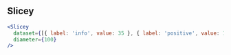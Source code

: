 
## Slicey

```jsx live=true
<Slicey
  dataset={[{ label: 'info', value: 35 }, { label: 'positive', value: 123 }, { label: 'negative', value: 15 }]}
  diameter={100}
/>
```

<Props componentName="Slicey" />
